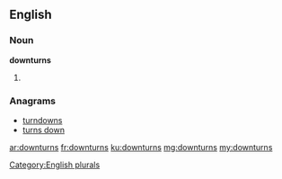 ==English==

===Noun===
'''downturns'''

# {{plural of|downturn}}

===Anagrams===
* [[turndowns#English|turndowns]]
* [[turns down#English|turns down]]

[[Category:English plurals]]

[[ar:downturns]]
[[fr:downturns]]
[[ku:downturns]]
[[mg:downturns]]
[[my:downturns]]
